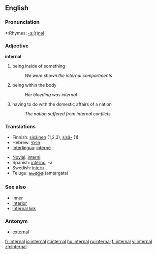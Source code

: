 ==English==

===Pronunciation===
*:Rhymes: [[Rhymes:English:-ɜː(r)nəl|-ɜː(r)nəl]]

===Adjective===
'''internal'''

# being inside of something
#:''We were shown the internal compartments''
# being within the body
#:''Her bleeding was internal''
# having to do with the domestic affairs of a nation
#:''The nation suffered from internal conflicts''

=== Translations ===
{{top}}
*Finnish: [[sisäinen]] (1,2,3), [[sisä-]] (1)
*Hebrew: [[פנימי]]
*[[Interlingua]]: [[interne]]
{{mid}}
*[[Novial]]: [[interni]]
*Spanish: [[interno]], -a
*Swedish: [[intern]]
*Telugu: [[అంతర్గత]] (amtargata)
{{bottom}}

=== See also ===
*[[inner]]
*[[interior]]
*[[internal link]]

===Antonym===
*[[external]]

[[fr:internal]]
[[io:internal]]
[[it:internal]]
[[hu:internal]]
[[ru:internal]]
[[fi:internal]]
[[vi:internal]]
[[zh:internal]]